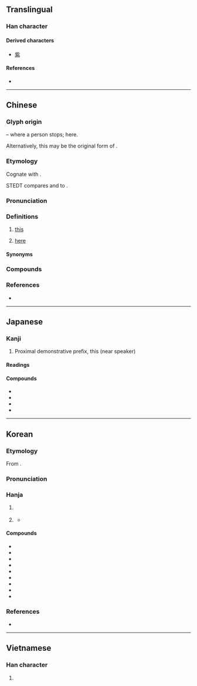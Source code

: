 {{also|比}}
{{character info}}
==Translingual==
{{stroke order|strokes=6}}

===Han character===
{{Han char|rn=77|rad=止|as=02|sn=6|four=21110|canj=YMP|ids=⿰止匕}}

====Derived characters====
* [[紫]]

====References====
* {{Han ref|kx=0574.100|dkj=16259|dj=0964.030|hdz=21438.030|uh=6B64|ud=27492|bh=A6B9|bd=42681}}

----

==Chinese==
{{zh-forms}}

===Glyph origin===
{{Han etyl}}
{{Han compound|止|人|ls=ic|t1=feet|t2=person}} – where a person stops; here.

Alternatively, this may be the original form of {{och-l|跐|to stamp, to stop, to stand}}.

===Etymology===
Cognate with {{och-l|斯|this}}.

STEDT compares {{och-l|此}} and {{och-l|斯}} to {{cog|sit-tan-pro|*si||this}}.

===Pronunciation===
{{zh-pron
|m=cǐ
|m-s=ci3
|c=ci2
|h=pfs=chhṳ́
|mb=chǔ
|md=chṳ̄
|mn=xm,zz,tw:chhú/qz:chhír
|mn-t=ce2
|w=2tshr
|mc=y
|oc=y
|ma=Zh-ci.ogg
|cat=det,adv
}}

===Definitions===
{{zh-hanzi}}

# {{lb|zh|literary}} [[this]]
#: {{zh-x|此 號碼 無法 接通。|'''This''' number cannot be reached.}}
# {{lb|zh|literary}} [[here]]
#: {{zh-x|請 按 此。|Please press '''here'''.}}

====Synonyms====
{{zh-dial|這}}
{{zh-dial|這裡}}

===Compounds===
{{zh-der|一寒如此|一至於此|不分彼此|不枉此生|不虛此生|不虛此行|不過如此|並無此事|人同此心|以此|以此類推|准此|出此下策|到此一遊|前此|厚彼薄此|厚此薄彼|原來如此|命該如此|因此|因此上|在此一舉|在此存照|外此|多此一舉|奉此|如此|如此這般|就此|就此打住|就此罷手|彼倡此和|彼唱此和|彼此|從此|挹彼注此|據此|故此|昉此|有鑑於此|有鑒於此|果然如此|樂此不倦|樂此不疲|樹猶如此|欽此|欽此欽遵|此事體大|此仆彼起|此刻|此君|此唱彼和|此問彼難|此地|此外|此家|此岸|此後|此時|此時此刻|此生|此發彼應|此舉|此豸|此起彼伏|此起彼落|此道|此間|泐此|滅此朝食|特此|由此|當此|立此存照|等因奉此|纔此|自此|莫此為甚|話雖如此|諸如此例|諸如此類|豈有此理|這般如此|過此以往|長此以往|除此之外|顧此失彼}}

===References===
* {{R:yue:Hanzi}}

{{zh-cat|Elementary}}

----

==Japanese==

===Kanji===
{{ja-kanji|grade=n|rs=止02}}

# Proximal demonstrative prefix, this (near speaker)

====Readings====
{{ja-readings
|goon=し
|kanon=し
|kun=これ-, こ-の, ここ-
}}

====Compounds====
* {{ja-r|此れ|これ}}
* {{ja-r|此の|この}}
* {{ja-r|此処|ここ}}
* {{ja-r|此方|こちら}}

----

==Korean==

===Etymology===
From {{der|ko|ltc|-}} {{ltc-l|此}}. {{hanja-sinjeung|ᄎᆞ|cho}}

===Pronunciation===
{{ko-hanja-pron|차|t͡ɕʰa̠}}

===Hanja===
{{ko-hanja-search}}
{{ko-hanja|이|차}}

# {{lb|ko|literary}} {{hanja form of|차|[[here]]}}
# {{lb|ko|literary}} {{hanja form of|차|[[this]]}}
#* {{quote-book|ko|year=1919|title={{w2|ko|s:3·1독립선언서#원문|기미 독립 선언서(己未獨立宣言書)}}|trans-title={{w2|en|s:Proclamation of Korean Independence|Proclamation of Korean Independence}}|text='''{{ruby|[此](차)}}'''[[로]][[써]] {{ruby|[[[子孫]][[萬代]]](자손만대)}}[[에]] {{ruby|[[[誥]]](고)}}[[하다|하야]] {{ruby|[[[民族]][[自]][[存]]](민족자존)}}[[의]] {{ruby|[[[正]][[權]]](정권)}}[[을]] {{ruby|[[[永]][[有]]](영유)}}[[케]] [[하다|하노라]].|tr='''cha'''rosseo jasonmandaee gohaya minjokjajonui jeonggwoneul yeong-yuke hanora.|t='''This''' we proclaim to our descendants so that they may enjoy in perpetuity their inherent right to nationhood.}}

====Compounds====
{{der-top3|Compounds}}
* {{ko-l|차제|此際}}
* {{ko-l|차후|此後}}
* {{ko-l|여차|如此}}
* {{ko-l|피차|彼此}}
* {{ko-l|차간|此間}}
* {{ko-l|차경|此境}}
* {{ko-l|차군|此君}}
* {{ko-l|어차피|於此彼}}
* {{ko-l|차일피일|此日彼日}}
{{der-bottom}}

===References===
* {{R:hanjadoc|5623}}

----

==Vietnamese==

===Han character===
{{vi-readings|reading=thử, nảy, thửa|rs=止02}}

# {{rfdef|vi|sort=止02}}
